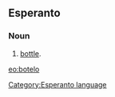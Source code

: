 ==Esperanto==
===Noun===
# [[bottle]].

[[eo:botelo]]
[[Category:Esperanto language]]
{{Universala Vortaro}}